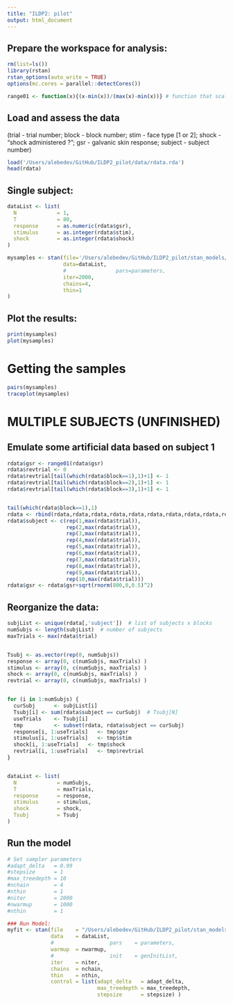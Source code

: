 ```yaml
---
title: "ILDP2: pilot"
output: html_document
---
```


## Prepare the workspace for analysis:
```r

rm(list=ls())
library(rstan)
rstan_options(auto_write = TRUE)
options(mc.cores = parallel::detectCores())

range01 <- function(x){(x-min(x))/(max(x)-min(x))} # function that scales at {0;1}:
```


## Load and assess the data
 (trial - trial number; block - block number; stim - face type [1 or 2]; shock - "shock administered ?"; gsr - galvanic skin response; subject - subject number)
```r
load('/Users/alebedev/GitHub/ILDP2_pilot/data/rdata.rda')
head(rdata)
```

## Single subject:
```r
dataList <- list(
  N             = 1,
  T             = 80,
  response      = as.numeric(rdata$gsr),
  stimulus      = as.integer(rdata$stim),
  shock         = as.integer(rdata$shock)
)

mysamples <- stan(file='/Users/alebedev/GitHub/ILDP2_pilot/stan_models/RW_uninstr_singleSubj.stan',   
                  data=dataList, 
                  #                pars=parameters,
                  iter=2000, 
                  chains=4, 
                  thin=1
)
```


## Plot the results:
```r
print(mysamples)
plot(mysamples)

```

# Getting the samples
```r
pairs(mysamples)
traceplot(mysamples)

```







# MULTIPLE SUBJECTS (UNFINISHED)

## Emulate some artificial data based on subject 1
```r
rdata$gsr <- range01(rdata$gsr)
rdata$revtrial <- 0
rdata$revtrial[tail(which(rdata$block==1),1)+1] <- 1
rdata$revtrial[tail(which(rdata$block==2),1)+1] <- 1
rdata$revtrial[tail(which(rdata$block==3),1)+1] <- 1


tail(which(rdata$block==1),1)
rdata <- rbind(rdata,rdata,rdata,rdata,rdata,rdata,rdata,rdata,rdata,rdata)
rdata$subject <- c(rep(1,max(rdata$trial)),
                   rep(2,max(rdata$trial)),
                   rep(3,max(rdata$trial)),
                   rep(4,max(rdata$trial)),
                   rep(5,max(rdata$trial)),
                   rep(6,max(rdata$trial)),
                   rep(7,max(rdata$trial)),
                   rep(8,max(rdata$trial)),
                   rep(9,max(rdata$trial)),
                   rep(10,max(rdata$trial)))
rdata$gsr <- rdata$gsr+sqrt(rnorm(800,0,0.5)^2)
```


## Reorganize the data:
```r
subjList <- unique(rdata[,'subject'])  # list of subjects x blocks
numSubjs <- length(subjList)  # number of subjects
maxTrials <- max(rdata$trial)


Tsubj <- as.vector(rep(0, numSubjs))
response <- array(0, c(numSubjs, maxTrials) )
stimulus <- array(0, c(numSubjs, maxTrials) )
shock <- array(0, c(numSubjs, maxTrials) )
revtrial <- array(0, c(numSubjs, maxTrials) )


for (i in 1:numSubjs) {
  curSubj      <- subjList[i]
  Tsubj[i] <- sum(rdata$subject == curSubj)  # Tsubj[N]
  useTrials    <- Tsubj[i]
  tmp          <- subset(rdata, rdata$subject == curSubj)
  response[i, 1:useTrials]   <- tmp$gsr
  stimulus[i, 1:useTrials]   <- tmp$stim
  shock[i, 1:useTrials]   <- tmp$shock
  revtrial[i, 1:useTrials]   <- tmp$revtrial
}


dataList <- list(
  N             = numSubjs,
  T             = maxTrials,
  response      = response,
  stimulus      = stimulus,
  shock         = shock,
  Tsubj         = Tsubj
)
```

## Run the model
```r
# Set sampler parameters
#adapt_delta   = 0.99
#stepsize      = 1
#max_treedepth = 10
#nchain        = 4
#nthin         = 1
#niter         = 2000
#nwarmup       = 1000
#nthin         = 1

### Run Model:
myfit <- stan(file    = "/Users/alebedev/GitHub/ILDP2_pilot/stan_models/RW_uninstr.stan",
              data    = dataList, 
              #                  pars    = parameters,
              warmup  = nwarmup,
              #                  init    = genInitList, 
              iter    = niter, 
              chains  = nchain,
              thin    = nthin,
              control = list(adapt_delta   = adapt_delta, 
                             max_treedepth = max_treedepth, 
                             stepsize      = stepsize) )
```

